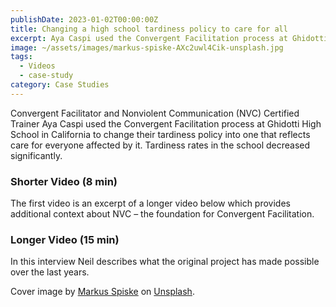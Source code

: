 ```yaml
---
publishDate: 2023-01-02T00:00:00Z
title: Changing a high school tardiness policy to care for all
excerpt: Aya Caspi used the Convergent Facilitation process at Ghidotti High School in California to change their tardiness policy into one that reflects care for everyone affected by it. Tardiness rates in the school decreased significantly.
image: ~/assets/images/markus-spiske-AXc2uwl4Cik-unsplash.jpg
tags:
  - Videos
  - case-study
category: Case Studies
---
```


 
Convergent Facilitator and Nonviolent Communication (NVC) Certified Trainer Aya Caspi used the Convergent Facilitation process at Ghidotti High School in California to change their tardiness policy into one that reflects care for everyone affected by it. Tardiness rates in the school decreased significantly. 

### Shorter Video (8 min)

The first video is an excerpt of a longer video below which provides additional context about NVC – the foundation for Convergent Facilitation.



<YouTube id="NQkGUTybMDE" />

### Longer Video (15 min)

In this interview Neil describes what the original project has made possible over the last years.



<YouTube id="zWicevVTg8U" />

Cover image by <a href="https://unsplash.com/de/@markusspiske?utm_content=creditCopyText&utm_medium=referral&utm_source=unsplash">Markus Spiske</a> on <a href="https://unsplash.com/de/fotos/person-im-blauen-langarmhemd-mit-weisser-runder-analoger-wanduhr-AXc2uwl4Cik?utm_content=creditCopyText&utm_medium=referral&utm_source=unsplash">Unsplash</a>.
  
